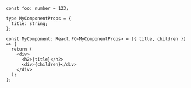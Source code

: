 

```tsx transpile title="hi bclarsa"
const foo: number = 123;

type MyComponentProps = {
  title: string;
};

const MyComponent: React.FC<MyComponentProps> = ({ title, children }) => {
  return (
    <div>
      <h2>{title}</h2>
      <div>{children}</div>
    </div>
  );
};
```
